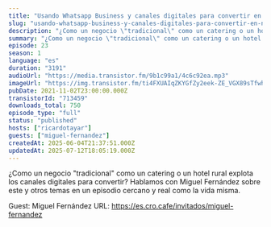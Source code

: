 ```yaml
---
title: "Usando Whatsapp Business y canales digitales para convertir en negocios de catering y alojamiento rural, con Miguel Fernández"
slug: "usando-whatsapp-business-y-canales-digitales-para-convertir-en-negocios-de-catering-y-hotel-rural-con-miguel-fernandez"
description: "¿Como un negocio \"tradicional\" como un catering o un hotel rural explota los canales digitales para convertir? Hablamos con Miguel Fernández sobre este y otros temas en un episodio cercano y real como la vida misma.\n\nGuest: Miguel Fernández\nURL: https://es.cro.cafe/invitados/miguel-fernandez"
summary: "¿Como un negocio \"tradicional\" como un catering o un hotel rural explota los canales digitales para convertir? Hablamos con Miguel Fernández sobre este y otros temas en un episodio cercano y real como la vida misma."
episode: 23
season: 1
language: "es"
duration: "3191"
audioUrl: "https://media.transistor.fm/9b1c99a1/4c6c92ea.mp3"
imageUrl: "https://img.transistor.fm/ti4FXUAIqZKYGfZy2eek-ZE_VGX89sTfwhOnGGB6Lj0/rs:fill:3000:3000:1/q:60/aHR0cHM6Ly9pbWct/dXBsb2FkLXByb2R1/Y3Rpb24udHJhbnNp/c3Rvci5mbS9jYWIy/ODkyMGI3MWE1MzNl/YWMzNjEwMThjZWFk/ZWNhMy5qcGc.webp"
pubDate: 2021-11-02T23:00:00.000Z
transistorId: "713459"
downloads_total: 750
episode_type: "full"
status: "published"
hosts: ["ricardotayar"]
guests: ["miguel-fernandez"]
createdAt: 2025-06-04T21:37:51.000Z
updatedAt: 2025-07-12T18:05:19.000Z
---
```


¿Como un negocio "tradicional" como un catering o un hotel rural explota los canales digitales para convertir? Hablamos con Miguel Fernández sobre este y otros temas en un episodio cercano y real como la vida misma.

Guest: Miguel Fernández
URL: https://es.cro.cafe/invitados/miguel-fernandez
